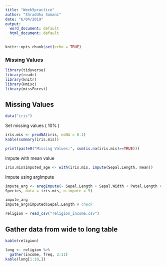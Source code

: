 ```yaml
---
title: "Week5practice"
author: "Shraddha Somani"
date: "6/04/2019"
output:
  word_document: default
  html_document: default
---
```


```r
knitr::opts_chunk$set(echo = TRUE)
```
### Missing Values

```r
library(tidyverse)
library(readr)
library(knitr)
library(Hmisc)
library(missForest)
```
## Missing Values

```r
data("iris")
```

Set missing values ( 10% )
```r
iris.mis <- prodNA(iris, noNA = 0.1)
kable(summary(iris.mis))
```
```r

print(paste0("Missing Values:", sum(is.na(iris.mis)==TRUE)))
```

Impute with mean value

```r
iris.mis$imputed_age <- with(iris.mis, impute(Sepal.Length, mean))
```
Impute using argImpute
```r

impute_arg <- aregImpute(~ Sepal.Length + Sepal.Width + Petal.Length + Petal.Width +
Species, data = iris.mis, n.impute = 5)
```
```r
impute_arg
impute_arg$imputed$Sepal.Length # check
```

```r
religion = read_csv("religion_income.csv")
```

## Gather data from wide to long table
```r
kable(religion)
```

```r
long <- religion %>% 
  gather(income, freq, 2:11)
kable(long[1:10,])
```
